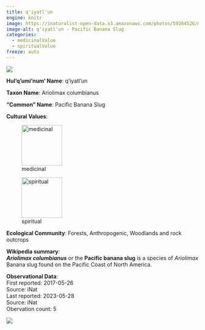 ```yaml
---
title: q'iyatl'un
engine: knitr
image: https://inaturalist-open-data.s3.amazonaws.com/photos/59264526/medium.jpeg
image-alt: q'iyatl'un - Pacific Banana Slug
categories:
  - medicinalValue
  - spiritualValue
freeze: auto
---
```

![](https://inaturalist-open-data.s3.amazonaws.com/photos/59264526/medium.jpeg){fig-alt="q'iyatl'un - Pacific Banana Slug"}

**Hul'q'umi'num' Name**: q'iyatl'un



**Taxon Name**: Ariolimax columbianus

**"Common" Name**: Pacific Banana Slug

**Cultural Values**:  

::: {layout-nrow=1 style="width:60%"}
![medicinal](/files/medicinal.svg){width=106px}

![spiritual](/files/spiritual.svg){width=106px}
:::

**Ecological Community**: Forests, Anthropogenic, Woodlands and rock outcrops

**Wikipedia summary**:  
<i><b>Ariolimax columbianus</b></i> or the <b>Pacific banana slug</b> is a species of <i>Ariolimax</i> Banana slug found on the Pacific Coast of North America.

**Observational Data**:   
First reported: 2017-05-26  
Source: iNat  
Last reported: 2023-05-28  
Source: iNat  
Obervation count: 5

![](community_dist.png)
